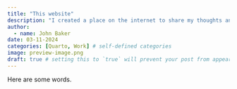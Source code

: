```yaml
---
title: "This website"
description: "I created a place on the internet to share my thoughts and projects."
author:
  - name: John Baker
date: 03-11-2024
categories: [Quarto, Work] # self-defined categories
image: preview-image.png
draft: true # setting this to `true` will prevent your post from appearing on your listing page until you're ready!
---
```


Here are some words.
